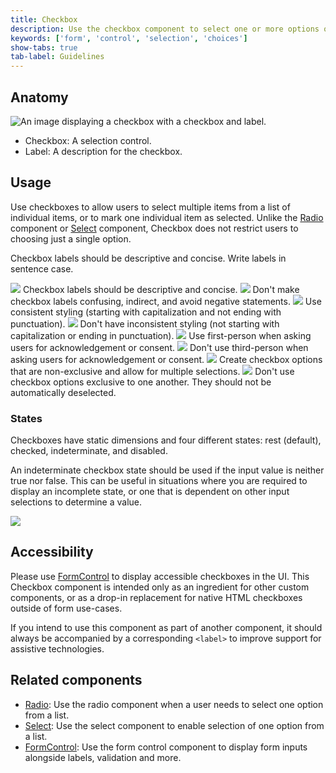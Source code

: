 ```yaml
---
title: Checkbox
description: Use the checkbox component to select one or more options of a limited number of choices.
keywords: ['form', 'control', 'selection', 'choices']
show-tabs: true
tab-label: Guidelines
---
```


## Anatomy

![An image displaying a checkbox with a checkbox and label.](https://github.com/primer/brand/assets/912236/a3c10059-1c76-4d51-8e83-0be9a7b8588b)

- Checkbox: A selection control.
- Label: A description for the checkbox.

## Usage

Use checkboxes to allow users to select multiple items from a list of individual items, or to mark one individual item as selected. Unlike the [Radio](/components/Radio) component or [Select](/components/Select) component, Checkbox does not restrict users to choosing just a single option.

Checkbox labels should be descriptive and concise. Write labels in sentence case.

<DoDontContainer>
  <Do>
    <img src="https://github.com/primer/brand/assets/912236/59d4b8da-1b59-418f-ae59-d2c6347376db" />
    <Caption>Checkbox labels should be descriptive and concise.</Caption>
  </Do>
  <Dont>
    <img src="https://github.com/primer/brand/assets/912236/15d2412e-0adf-4449-97c1-fa51f7d0c2a7" />
    <Caption>Don't make checkbox labels confusing, indirect, and avoid negative statements.</Caption>
  </Dont>
</DoDontContainer>

<DoDontContainer>
  <Do>
    <img src="https://github.com/primer/brand/assets/912236/01763c28-bccf-4aad-8179-1669667b4be0" />
    <Caption>Use consistent styling (starting with capitalization and not ending with punctuation).</Caption>
  </Do>
  <Dont>
    <img src="https://github.com/primer/brand/assets/912236/da0effd9-8111-44e6-a633-85f4baf2cb7a" />
    <Caption>Don't have inconsistent styling (not starting with capitalization or ending in punctuation).</Caption>
  </Dont>
</DoDontContainer>

<DoDontContainer>
  <Do>
    <img src="https://github.com/primer/brand/assets/912236/20a8d220-0875-49e6-a522-96192f51cc3b" />
    <Caption>Use first-person when asking users for acknowledgement or consent.</Caption>
  </Do>
  <Dont>
    <img src="https://github.com/primer/brand/assets/912236/8ee9b08c-0a3d-4ff4-a6fa-224632597461" />
    <Caption>Don't use third-person when asking users for acknowledgement or consent.</Caption>
  </Dont>
</DoDontContainer>

<DoDontContainer>
  <Do>
    <img src="https://github.com/primer/brand/assets/912236/845c98ad-3c22-4ba1-8c14-5d978e39d51c" />
    <Caption>Create checkbox options that are non-exclusive and allow for multiple selections.</Caption>
  </Do>
  <Dont>
    <img src="https://github.com/primer/brand/assets/912236/9747bf90-8e45-45f0-9ff7-80e70effd1c8" />
    <Caption>Don't use checkbox options exclusive to one another. They should not be automatically deselected.</Caption>
  </Dont>
</DoDontContainer>

### States

Checkboxes have static dimensions and four different states: rest (default), checked, indeterminate, and disabled.

An indeterminate checkbox state should be used if the input value is neither true nor false. This can be useful in situations where you are required to display an incomplete state, or one that is dependent on other input selections to determine a value.

![](https://github.com/primer/brand/assets/912236/172e18b6-449e-4d3b-b3d0-a750df56fb77)

## Accessibility

Please use [FormControl](/components/FormControl) to display accessible checkboxes in the UI. This Checkbox component is intended only as an ingredient for other custom components, or as a drop-in replacement for native HTML checkboxes outside of form use-cases.

If you intend to use this component as part of another component, it should always be accompanied by a corresponding `<label>` to improve support for assistive technologies.

## Related components

- [Radio](/components/Radio): Use the radio component when a user needs to select one option from a list.
- [Select](/components/Select): Use the select component to enable selection of one option from a list.
- [FormControl](/components/FormControl): Use the form control component to display form inputs alongside labels, validation and more.

